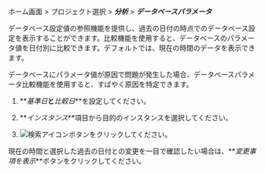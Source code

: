 ホーム画面 > プロジェクト選択 > **_分析_** > **_データベースパラメータ_**

データベース設定値の参照機能を提供し、過去の日付の時点でのデータベース設定を表示することができます。比較機能を使用すると、データベースのパラメータ値を日付別に比較できます。デフォルトでは、現在の時間のデータを表示できます。 

データベースにパラメータ値が原因で問題が発生した場合、データベースパラメータ比較機能を使用すると、すばやく原因を特定できます。

<ProdImg img='db-databaseparameter.png' desc='データベースパラメータ'/>

1.  **_基準日_**と**_比較日_**を設定してください。

2.  **_インスタンス_**項目から目的のインスタンスを選択してください。 

3.  ![検索アイコン](/img/ico-btn-search.png)ボタンをクリックしてください。 

現在の時間と選択した過去の日付との変更を一目で確認したい場合は、**_変更事項を表示_**ボタンをクリックしてください。

<ProdImg img='db-databaseparameter-changed.png' desc='データベースパラメータ'/>
